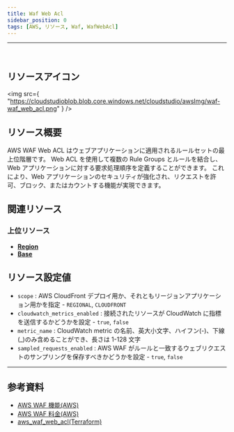 ```yaml
---
title: Waf Web Acl
sidebar_position: 0
tags: [AWS, リソース, Waf, WafWebAcl]
---
```


<hr />
<br />

## リソースアイコン

<img
    src={
        "https://cloudstudioblob.blob.core.windows.net/cloudstudio/awsImg/waf-waf_web_acl.png"
    }
/>

## リソース概要

AWS WAF Web ACL はウェブアプリケーションに適用されるルールセットの最上位階層です。
Web ACL を使用して複数の Rule Groups とルールを結合し、Web アプリケーションに対する要求処理順序を定義することができます。
これにより、Web アプリケーションのセキュリティが強化され、リクエストを許可、ブロック、またはカウントする機能が実現できます。

## 関連リソース

### 上位リソース

-   [**Region**](https://docs.cstudio.app/ja/docs/resource/aws/Base/Region/)
-   [**Base**](https://docs.cstudio.app/ja/docs/resource/aws/Base/)

## リソース設定値

-   `scope` : AWS CloudFront デプロイ用か、それともリージョンアプリケーション用かを指定 - `REGIONAL`, `CLOUDFRONT`
-   `cloudwatch_metrics_enabled` : 接続されたリソースが CloudWatch に指標を送信するかどうかを設定 - `true`, `false`
-   `metric_name` : CloudWatch metric の名前、英大小文字、ハイフン(-)、下線(\_)のみ含めることができ、長さは 1-128 文字
-   `sampled_requests_enabled` : AWS WAF がルールと一致するウェブリクエストのサンプリングを保存すべきかどうかを設定 - `true`, `false`

---

## 参考資料

-   [AWS WAF 機能(AWS)](https://aws.amazon.com/ko/waf/features/)
-   [AWS WAF 料金(AWS)](https://aws.amazon.com/ko/waf/pricing/?nc2=type_a)
-   [aws_waf_web_acl(Terraform)](https://registry.terraform.io/providers/hashicorp/aws/latest/docs/resources/waf_web_acl)
